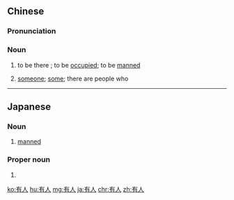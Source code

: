 ==Chinese==
{{zh-forms}}

===Pronunciation===
{{zh-pron
|m=yǒurén
|c=jau5 jan4
|h=pfs=yû-ngìn
|cat=n
}}

===Noun===
{{zh-noun}}

# to be there {{gloss|of a person, or people}}; to be [[occupied]]; to be [[manned]]
#: {{zh-x|你 背後 有人。|'''There is someone''' behind you.}}
#: {{zh-x|廁所 裡 有人。|The toilet '''is occupied'''.}}
# [[someone]]; [[some]]; there are people who
#: {{zh-x|有人 認為{wéi} 讀書 無用。|'''Some''' believe reading is a waste of time.}}

----

==Japanese==
{{ja-kanjitab|有|人}}

===Noun===
{{ja-noun|ゆうじん}}

# [[manned]]

===Proper noun===
{{ja-pos|proper|ありひと}}

# {{given name|male|lang=ja|sort=ありひと}}

[[ko:有人]]
[[hu:有人]]
[[mg:有人]]
[[ja:有人]]
[[chr:有人]]
[[zh:有人]]